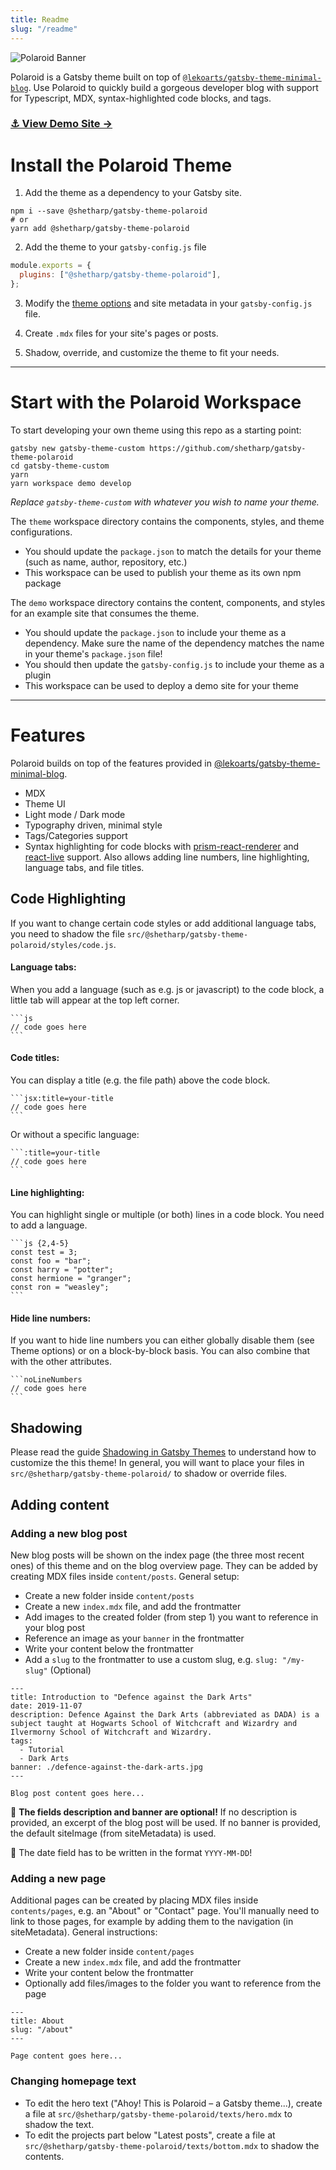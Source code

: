 ```yaml
---
title: Readme
slug: "/readme"
---
```


![Polaroid Banner](./polaroid-hero.png)

Polaroid is a Gatsby theme built on top of [`@lekoarts/gatsby-theme-minimal-blog`](https://www.gatsbyjs.org/packages/@lekoarts/gatsby-theme-minimal-blog/).
Use Polaroid to quickly build a gorgeous developer blog with support for Typescript, MDX, syntax-highlighted code blocks, and tags.

### [⚓️ View Demo Site →](https://shetharp.github.io/gatsby-theme-polaroid/)

# Install the Polaroid Theme

1. Add the theme as a dependency to your Gatsby site.

```shell
npm i --save @shetharp/gatsby-theme-polaroid
# or
yarn add @shetharp/gatsby-theme-polaroid
```

2. Add the theme to your `gatsby-config.js` file

```js:title=gatsby-config.js
module.exports = {
  plugins: ["@shetharp/gatsby-theme-polaroid"],
};
```

3. Modify the [theme options](https://github.com/LekoArts/gatsby-themes/tree/master/themes/gatsby-theme-minimal-blog) and site metadata in your `gatsby-config.js` file.

4. Create `.mdx` files for your site's pages or posts.

5. Shadow, override, and customize the theme to fit your needs.

---

# Start with the Polaroid Workspace

To start developing your own theme using this repo as a starting point:

```shell
gatsby new gatsby-theme-custom https://github.com/shetharp/gatsby-theme-polaroid
cd gatsby-theme-custom
yarn
yarn workspace demo develop
```

_Replace `gatsby-theme-custom` with whatever you wish to name your theme._

The `theme` workspace directory contains the components, styles, and theme configurations.

- You should update the `package.json` to match the details for your theme (such as name, author, repository, etc.)
- This workspace can be used to publish your theme as its own npm package

The `demo` workspace directory contains the content, components, and styles for an example site that consumes the theme.

- You should update the `package.json` to include your theme as a dependency. Make sure the name of the dependency matches the name in your theme's `package.json` file!
- You should then update the `gatsby-config.js` to include your theme as a plugin
- This workspace can be used to deploy a demo site for your theme

---

# Features

Polaroid builds on top of the features provided in [@lekoarts/gatsby-theme-minimal-blog](https://www.gatsbyjs.org/packages/@lekoarts/gatsby-theme-minimal-blog/).

- MDX
- Theme UI
- Light mode / Dark mode
- Typography driven, minimal style
- Tags/Categories support
- Syntax highlighting for code blocks with [prism-react-renderer](https://github.com/FormidableLabs/prism-react-renderer) and [react-live](https://github.com/FormidableLabs/react-live) support. Also allows adding line numbers, line highlighting, language tabs, and file titles.

## Code Highlighting

If you want to change certain code styles or add additional language tabs, you need to shadow the file `src/@shetharp/gatsby-theme-polaroid/styles/code.js`.

#### Language tabs:

When you add a language (such as e.g. js or javascript) to the code block, a little tab will appear at the top left corner.

````
```js
// code goes here
```
````

#### Code titles:

You can display a title (e.g. the file path) above the code block.

````
```jsx:title=your-title
// code goes here
```
````

Or without a specific language:

````
```:title=your-title
// code goes here
```
````

#### Line highlighting:

You can highlight single or multiple (or both) lines in a code block. You need to add a language.

````
```js {2,4-5}
const test = 3;
const foo = "bar";
const harry = "potter";
const hermione = "granger";
const ron = "weasley";
```
````

#### Hide line numbers:

If you want to hide line numbers you can either globally disable them (see Theme options) or on a block-by-block basis. You can also combine that with the other attributes.

````
```noLineNumbers
// code goes here
```
````

## Shadowing

Please read the guide [Shadowing in Gatsby Themes](https://www.gatsbyjs.org/docs/themes/shadowing/) to understand how to customize the this theme!
In general, you will want to place your files in `src/@shetharp/gatsby-theme-polaroid/` to shadow or override files.

## Adding content

### Adding a new blog post

New blog posts will be shown on the index page (the three most recent ones) of this theme and on the blog overview page.
They can be added by creating MDX files inside `content/posts`. General setup:

- Create a new folder inside `content/posts`
- Create a new `index.mdx` file, and add the frontmatter
- Add images to the created folder (from step 1) you want to reference in your blog post
- Reference an image as your `banner` in the frontmatter
- Write your content below the frontmatter
- Add a `slug` to the frontmatter to use a custom slug, e.g. `slug: "/my-slug"` (Optional)

```mdx
---
title: Introduction to "Defence against the Dark Arts"
date: 2019-11-07
description: Defence Against the Dark Arts (abbreviated as DADA) is a subject taught at Hogwarts School of Witchcraft and Wizardry and Ilvermorny School of Witchcraft and Wizardry.
tags:
  - Tutorial
  - Dark Arts
banner: ./defence-against-the-dark-arts.jpg
---

Blog post content goes here...
```

📍 **The fields description and banner are optional!**
If no description is provided, an excerpt of the blog post will be used.
If no banner is provided, the default siteImage (from siteMetadata) is used.

📍 The date field has to be written in the format `YYYY-MM-DD`!

### Adding a new page

Additional pages can be created by placing MDX files inside `contents/pages`, e.g. an "About" or "Contact" page.
You'll manually need to link to those pages, for example by adding them to the navigation (in siteMetadata). General instructions:

- Create a new folder inside `content/pages`
- Create a new `index.mdx` file, and add the frontmatter
- Write your content below the frontmatter
- Optionally add files/images to the folder you want to reference from the page

```mdx
---
title: About
slug: "/about"
---

Page content goes here...
```

### Changing homepage text

- To edit the hero text ("Ahoy! This is Polaroid &ndash; a Gatsby theme...), create a file at `src/@shetharp/gatsby-theme-polaroid/texts/hero.mdx` to shadow the text.
- To edit the projects part below "Latest posts", create a file at `src/@shetharp/gatsby-theme-polaroid/texts/bottom.mdx` to shadow the contents.
